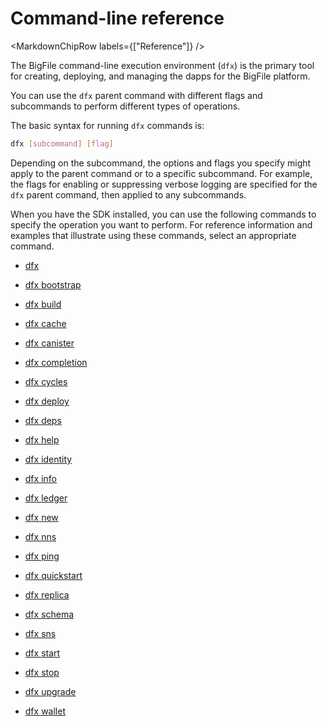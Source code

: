 
# Command-line reference

<MarkdownChipRow labels={["Reference"]} />

The BigFile command-line execution environment (`dfx`) is the primary tool for creating, deploying, and managing the dapps for the BigFile platform.

You can use the `dfx` parent command with different flags and subcommands to perform different types of operations.

The basic syntax for running `dfx` commands is:

``` bash
dfx [subcommand] [flag]
```

Depending on the subcommand, the options and flags you specify might apply to the parent command or to a specific subcommand. For example, the flags for enabling or suppressing verbose logging are specified for the `dfx` parent command, then applied to any subcommands.

When you have the SDK installed, you can use the following commands to specify the operation you want to perform. For reference information and examples that illustrate using these commands, select an appropriate command.

-   [dfx](./dfx-parent.mdx)

-   [dfx bootstrap](./dfx-bootstrap.mdx)

-   [dfx build](./dfx-build.mdx)

-   [dfx cache](./dfx-cache.mdx)

-   [dfx canister](./dfx-canister.mdx)

-   [dfx completion](./dfx-completion.mdx)

-   [dfx cycles](./dfx-cycles.mdx)

-   [dfx deploy](./dfx-deploy.mdx)

-   [dfx deps](./dfx-deps.mdx)

-   [dfx help](./dfx-help.mdx)

-   [dfx identity](./dfx-identity.mdx)

-   [dfx info](./dfx-info.mdx)

-   [dfx ledger](./dfx-ledger.mdx)

-   [dfx new](./dfx-new.mdx)

-   [dfx nns](./dfx-nns.mdx)

-   [dfx ping](./dfx-ping.mdx)

-   [dfx quickstart](./dfx-quickstart.mdx)

-   [dfx replica](./dfx-replica.mdx)

-   [dfx schema](./dfx-schema.mdx)

-   [dfx sns](./dfx-sns.mdx)

-   [dfx start](./dfx-start.mdx)

-   [dfx stop](./dfx-stop.mdx)

-   [dfx upgrade](./dfx-upgrade.mdx)

-   [dfx wallet](./dfx-wallet.mdx)
